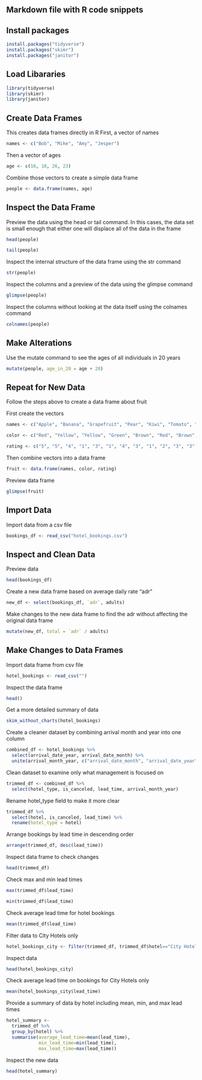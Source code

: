 ## Markdown file with R code snippets

## Install packages
```r
install.packages("tidyverse")
install.packages("skimr")
install.packages("janitor")
```

## Load Libararies
```r
library(tidyverse)
library(skimr)
library(janitor)
```

## Create Data Frames
This creates data frames directly in R
First, a vector of names
```r
names <- c("Bob", "Mike", "Amy", "Jesper")
```

Then a vector of ages
```r
age <- c(16, 18, 26, 23)
```

Combine those vectors to create a simple data frame
```r
people <- data.frame(names, age)
```

## Inspect the Data Frame
Preview the data using the head or tail command.
In this cases, the data set is small enough that either one will displace all of the data in the frame
```r
head(people)
```

```r
tail(people)
```

Inspect the internal structure of the data frame using the str command
```r
str(people)
```

Inspect the columns and a preview of the data using the glimpse command
```r
glimpse(people)
```

Inspect the columns without looking at the data itself using the colnames command
```r
colnames(people)
```

## Make Alterations
Use the mutate command to see the ages of all individuals in 20 years
```r
mutate(people, age_in_20 = age + 20)
```

## Repeat for New Data
Follow the steps above to create a data frame about fruit

First create the vectors
```r
names <- c("Apple", "Banana", "Grapefruit", "Pear", "Kiwi", "Tomato", "Pineapple", "Dragonfruit", "Strawberry", "Grape", "Cranberry", "Rasberry")
```

```r
color <- c("Red", "Yellow", "Yellow", "Green", "Brown", "Red", "Brown", "Pink", "Red", "Purple", "Red", "Red")
```

```r
rating <- c("5", "5", "4", "1", "3", "1", "4", "3", "1", "2", "3", "3")
```

Then combine vectors into a data frame
```r
fruit <- data.frame(names, color, rating)
```

Preview data frame
```r
glimpse(fruit)
```


## Import Data
Import data from a csv file
```r
bookings_df <- read_csv("hotel_bookings.csv")
```

## Inspect and Clean Data
Preview data
```r
head(bookings_df)
```

Create a new data frame based on average daily rate "adr"
```r
new_df <- select(bookings_df, `adr`, adults)
```

Make changes to the new data frame to find the adr without affecting the original data frame
```r
mutate(new_df, total = `adr` / adults)
```


## Make Changes to Data Frames
Import data frame from csv file
```r
hotel_bookings <- read_csv("")
```

Inspect the data frame
```r
head()
```

Get a more detailed summary of data
```r
skim_without_charts(hotel_bookings)
```

Create a cleaner dataset by combining arrival month and year into one column
```r
combined_df <- hotel_bookings %>%
  select(arrival_date_year, arrival_date_month) %>% 
  unite(arrival_month_year, c("arrival_date_month", "arrival_date_year"), sep = " ")
```

Clean dataset to examine only what management is focused on
```r
trimmed_df <- combined_df %>% 
  select(hotel_type, is_canceled, lead_time, arrival_month_year)
```

Rename hotel_type field to make it more clear
```r
trimmed_df %>% 
  select(hotel, is_canceled, lead_time) %>% 
  rename(hotel_type = hotel)
```

Arrange bookings by lead time in descending order
```r
arrange(trimmed_df, desc(lead_time))
```

Inspect data frame to check changes
```r
head(trimmed_df)
```

Check max and min lead times
```r
max(trimmed_df$lead_time)
```

```r
min(trimmed_df$lead_time)
```

Check average lead time for hotel bookings
```r
mean(trimmed_df$lead_time)
```

Filter data to City Hotels only
```r
hotel_bookings_city <- filter(trimmed_df, trimmed_df$hotel=="City Hotel")
```

Inspect data
```r
head(hotel_bookings_city)
```

Check average lead time on bookings for City Hotels only
```r
mean(hotel_bookings_city$lead_time)
```

Provide a summary of data by hotel including mean, min, and max lead times
```r
hotel_summary <- 
  trimmed_df %>%
  group_by(hotel) %>%
  summarise(average_lead_time=mean(lead_time),
            min_lead_time=min(lead_time),
            max_lead_time=max(lead_time))
```

Inspect the new data
```r
head(hotel_summary)
```



